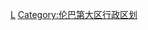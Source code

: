 {{Commonscat|Municipalities in Lombardy}}

[[Category:意大利各大區市鎮|L]]
[[Category:伦巴第大区行政区划|Category:伦巴第大区行政区划]]